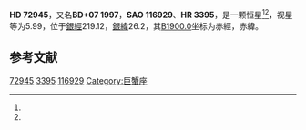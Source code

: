 {{Starbox begin
| name = HD 72945
}}
{{Starbox observe
| epoch = [[J2000.0|J2000.0]]
| constell = {{星座名待查}}<ref name=SIMBAD>{{cite web
 | url=http://simbad.u-strasbg.fr/simbad/sim-id?Ident=HR+3395
 | title =Pulsating variable Star
 | publisher=Centre de Données astronomiques de Strasbourg
 | work=SIMBAD
 | accessdate=2012-07-13}}</ref><ref name=DATA>{{cite web
 | url=http://vizier.u-strasbg.fr/viz-bin/VizieR-5?-out.add=.&-source=5050&-corr=PK=HR&-out.max=9999&HR=3395
 | title=VizieR Detailed Page
 | accessdate=2012-07-13
 | archive-date=2016-03-05
 | archive-url=https://web.archive.org/web/20160305015300/http://vizier.u-strasbg.fr/viz-bin/VizieR-5?-out.add=.&-source=5050&-corr=PK=HR&-out.max=9999&HR=3395
 | dead-url=no
 }}</ref>
| 星官 = 
| ra = {{RA|8|35|51}}<ref name=SIMBAD /><ref name=DATA />
| dec = {{DEC|+6|37|12}}<ref name=SIMBAD /><ref name=DATA />
| appmag_v = 5.99<ref name=SIMBAD /><ref name=DATA />
}}
{{Starbox character
| class = F8V<ref name=SIMBAD /><ref name=DATA />
| b-v = 0.52<ref name=SIMBAD /><ref name=DATA />
| u-b = 0.04<ref name=SIMBAD /><ref name=DATA />
| r-i = <ref name=SIMBAD /><ref name=DATA />
| variable = 
}}
{{Starbox astrometry
| radial_v = 0.04
| prop_mo_ra = 25
| parallax = 0.052
| p_error = 
}}
{{Starbox catalog
| names =BD+07 1997，[[SAO星表|SAO]] 116929，[[HD星表|HD]] 72945，[[HR星表|HR]] 3395}}
{{Starbox reference |Simbad=HR+3395}}
{{Starbox end}}

'''HD 72945'''，又名'''BD+07 1997'''，'''SAO 116929'''、'''HR 3395'''，是一颗恒星<ref name=SIMBAD /><ref name=DATA />，视星等为5.99，位于[[銀道座標系|銀經]]219.12，[[銀道座標系|銀緯]]26.2，其[[B1900.0|B1900.0]]坐标为赤經{{RA|8|30|32}}，赤緯{{DEC|+6|26.2|8}}。

== 参考文献 ==
{{reflist}}

{{star-stub}}

[[Category:HD和HDE天體|72945]]
[[Category:HR天體|3395]]
[[Category:SAO天體|116929]]
[[Category:巨蟹座|Category:巨蟹座]]